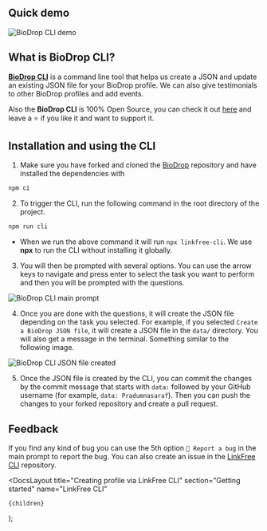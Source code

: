 
## Quick demo

![BioDrop CLI demo](https://user-images.githubusercontent.com/51878265/226284599-5702dfd2-0825-471f-a693-8a216c2d7cfe.gif)

## What is BioDrop CLI?

[**BioDrop CLI**](https://github.com/Pradumnasaraf/LinkFree-CLI) is a command line tool that helps us create a JSON and update an existing JSON file for your BioDrop profile. We can also give testimonials to other BioDrop profiles and add events.

Also the **BioDrop CLI** is 100% Open Source, you can check it out [here](https://github.com/Pradumnasaraf/LinkFree-CLI) and leave a ⭐ if you like it and want to support it.

## Installation and using the CLI

1. Make sure you have forked and cloned the [BioDrop](https://github.com/EddieHubCommunity/BioDrop) repository and have installed the dependencies with

```bash
npm ci
```

2. To trigger the CLI, run the following command in the root directory of the project.

```bash
npm run cli
```

- When we run the above command it will run `npx linkfree-cli`. We use **npx** to run the CLI without installing it globally.

3. You will then be prompted with several options. You can use the arrow keys to navigate and press enter to select the task you want to perform and then you will be prompted with the questions.

![BioDrop CLI main prompt](https://user-images.githubusercontent.com/51878265/220891756-10861090-e719-4687-b4fb-f7bef2826934.png)

4. Once you are done with the questions, it will create the JSON file depending on the task you selected. For example, if you selected `Create a BioDrop JSON file`, it will create a JSON file in the `data/` directory. You will also get a message in the terminal. Something similar to the following image.

![BioDrop CLI JSON file created](https://user-images.githubusercontent.com/51878265/220895327-ebb3a616-eedf-4497-9663-081064168d93.png)

5. Once the JSON file is created by the CLI, you can commit the changes by the commit message that starts with `data:` followed by your GitHub username (for example, `data: Pradumnasaraf`). Then you can push the changes to your forked repository and create a pull request.

## Feedback

If you find any kind of bug you can use the 5th option `🐛 Report a bug` in the main prompt to report the bug. You can also create an issue in the [LinkFree CLI](https://github.com/Pradumnasaraf/LinkFree-CLI/issues/new?assignees=&labels=bug&template=bug.yaml) repository.

  <DocsLayout
    title="Creating profile via LinkFree CLI"
    section="Getting started"
    name="LinkFree CLI"
  >
    {children}
  </DocsLayout>
);
